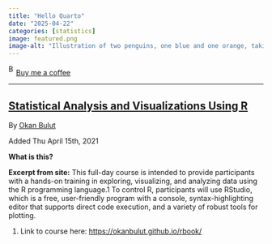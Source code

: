 ```yaml
---
title: "Hello Quarto"
date: "2025-04-22"
categories: [statistics]
image: featured.png
image-alt: "Illustration of two penguins, one blue and one orange, taking a selfie with a selfie stick. The moon in the background looks like the Quarto logo."
---
```



<link href="https://fonts.googleapis.com/css?family=Cookie" rel="stylesheet"><a class="bmc-button" target="_blank" href="https://www.buymeacoffee.com/JoscelinRocha">![Buy me a coffee](https://cdn.buymeacoffee.com/buttons/bmc-new-btn-logo.svg){alt="Buy me a coffee" width="15" height="21"}Buy me a coffee</a>

------------------------------------------------------------------------


## [Statistical Analysis and Visualizations Using R](https://okanbulut.github.io/rbook/)

By [Okan Bulut](https://okanbulut.github.io/rbook/)

Added Thu April 15th, 2021

**What is this?**

**Excerpt from site:** This full-day course is intended to provide participants with a hands-on training in exploring, visualizing, and analyzing data using the R programming language.1 To control R, participants will use RStudio, which is a free, user-friendly program with a console, syntax-highlighting editor that supports direct code execution, and a variety of robust tools for plotting.

1.  Link to course here: <https://okanbulut.github.io/rbook/>